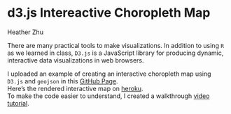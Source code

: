 # d3.js Intereactive Choropleth Map

Heather Zhu

There are many practical tools to make visualizations. In addition to using `R` as we learned in class, `D3.js` is a JavaScript library for producing dynamic, interactive data visualizations in web browsers.

I uploaded an example of creating an interactive choropleth map using `D3.js` and `geojson` in this [GitHub Page](https://github.com/hz825/interactive-choropleth-map).  
Here's the rendered interactive map on [heroku](https://interactive-choropleth-map.herokuapp.com/).   
To make the code easier to understand, I created a walkthrough [video tutorial](https://youtu.be/h0W5fchLbwI).  
